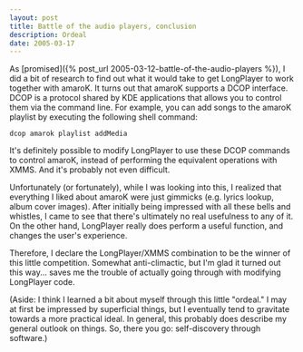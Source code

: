```yaml
---
layout: post
title: Battle of the audio players, conclusion
description: Ordeal
date: 2005-03-17
---
```


As [promised]({% post_url 2005-03-12-battle-of-the-audio-players %}), I did a bit of research to find out what it would take to get LongPlayer to work together with amaroK. It turns out that amaroK supports a DCOP interface. DCOP is a protocol shared by KDE applications that allows you to control them via the command line. For example, you can add songs to the amaroK playlist by executing the following shell command:  
  
```
dcop amarok playlist addMedia  
```
  
It's definitely possible to modify LongPlayer to use these DCOP commands to control amaroK, instead of performing the equivalent operations with XMMS. And it's probably not even difficult.  
  
Unfortunately (or fortunately), while I was looking into this, I realized that everything I liked about amaroK were just gimmicks (e.g. lyrics lookup, album cover images). After initially being impressed with all these bells and whistles, I came to see that there's ultimately no real usefulness to any of it. On the other hand, LongPlayer really does perform a useful function, and changes the user's experience.  
  
Therefore, I declare the LongPlayer/XMMS combination to be the winner of this little competition. Somewhat anti-climactic, but I'm glad it turned out this way... saves me the trouble of actually going through with modifying LongPlayer code.  
  
(Aside: I think I learned a bit about myself through this little "ordeal." I may at first be impressed by superficial things, but I eventually tend to gravitate towards a more practical ideal. In general, this probably does describe my general outlook on things. So, there you go: self-discovery through software.)
